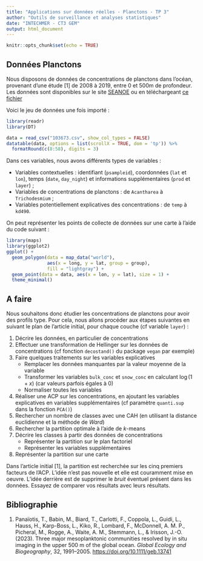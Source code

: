 ```yaml
---
title: "Applications sur données réelles - Planctons - TP 3"
author: "Outils de surveillance et analyses statistiques"
date: "INTECHMER - CT3 GEM"
output: html_document
---
```


```r
knitr::opts_chunk$set(echo = TRUE)
```

## Données Planctons

Nous disposons de données de concentrations de planctons dans l'océan, provenant d'une étude [1] de 2008 à 2019, entre 0 et 500m de profondeur. Les données sont disponibles sur le site [SEANOE](https://www.seanoe.org/data/00846/95809/) ou en téléchargeant [ce fichier](103673.csv)

Voici le jeu de données une fois importé :

```r
library(readr)
library(DT)

data = read_csv("103673.csv", show_col_types = FALSE)
datatable(data, options = list(scrollX = TRUE, dom = 'tp')) %>%
  formatRound(c(8:58), digits = 3)  
```

Dans ces variables, nous avons différents types de variables :

- Variables contextuelles : identifiant (`psampleid`), coordonnées (`lat` et `lon`), temps (`date`, `day_night`) et informations supplémentaires (`prod` et `layer`) ;
- Variables de concentrations de planctons : de `Acantharea` à `Trichodesmium` ;
- Variables potentiellement explicatives des concentrations : de `temp` à `kd490`.

On peut représenter les points de collecte de données sur une carte à l'aide du code suivant :

```r
library(maps)
library(ggplot2)
ggplot() +
  geom_polygon(data = map_data("world"), 
               aes(x = long, y = lat, group = group),
               fill = "lightgray") + 
  geom_point(data = data, aes(x = lon, y = lat), size = 1) +
  theme_minimal()
```


## A faire

Nous souhaitons donc étudier les concentrations de planctons pour avoir des profils type. Pour cela, nous allons procéder aux étapes suivantes en suivant le plan de l'article initial, pour chaque couche (cf variable `layer`) :

1. Décrire les données, en particulier de concentrations
2. Effectuer une transformation de Hellinger sur les données de concentrations (cf fonction `decostand()` du package `vegan` par exemple)
3. Faire quelques traitements sur les variables explicatives
    - Remplacer les données manquantes par la valeur moyenne de la variable
    - Transformer les variables `bulk_conc` et `snow_conc` en calculant $\log(1+x)$ (car valeurs parfois égales à 0)
    - Normaliser toutes les variables
4. Réaliser une ACP sur les concentrations, en ajoutant les variables explicatives en variables supplémentaires (cf paramètre `quanti.sup` dans la fonction `PCA()`)
5. Rechercher un nombre de classes avec une CAH (en utilisant la distance euclidienne et la méthode de *Ward*) 
6. Rechercher la partition optimale à l'aide de $k$-means
7. Décrire les classes à partir des données de concentrations
    - Représenter la partition sur le plan factoriel
    - Représenter les variables supplémentaires
8. Représenter la partition sur une carte

Dans l'article initial [1], la partition est recherchée sur les cinq premiers facteurs de l'ACP. L'idée n'est pas nouvelle et elle est couramment mise en oeuvre. L'idée derrière est de supprimer le *bruit* éventuel présent dans les données. Essayez de comparer vos résultats avec leurs résultats.

## Bibliographie

1. Panaïotis, T., Babin, M., Biard, T., Carlotti, F., Coppola, L., Guidi, L., Hauss, H., Karp-Boss, L., Kiko, R., Lombard, F., McDonnell, A. M. P., Picheral, M., Rogge, A., Waite, A. M., Stemmann, L., & Irisson, J.-O. (2023). Three major mesoplanktonic communities resolved by in situ imaging in the upper 500 m of the global ocean. *Global Ecology and Biogeography*, 32, 1991–2005. <https://doi.org/10.1111/geb.13741>
